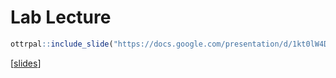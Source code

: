# Lab Lecture {#lab-slides-model-organisms-and-databases}

```r
ottrpal::include_slide("https://docs.google.com/presentation/d/1kt0lW4D8AWqQm1j6FMo0rRDGM_G3zkLmPy3EZNDg3s0/edit#slide=id.g35f391192_00")
```

[[slides](https://docs.google.com/presentation/d/1kt0lW4D8AWqQm1j6FMo0rRDGM_G3zkLmPy3EZNDg3s0)]
